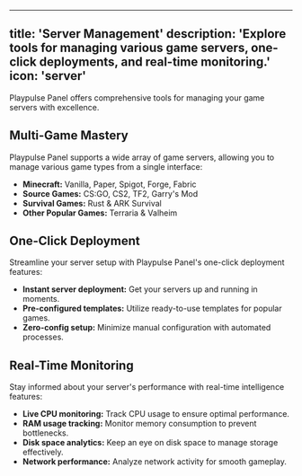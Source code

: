 
 
---
title: 'Server Management'
description: 'Explore tools for managing various game servers, one-click deployments, and real-time monitoring.'
icon: 'server'
---

Playpulse Panel offers comprehensive tools for managing your game servers with excellence.

## Multi-Game Mastery

Playpulse Panel supports a wide array of game servers, allowing you to manage various game types from a single interface:

*   **Minecraft:** Vanilla, Paper, Spigot, Forge, Fabric
*   **Source Games:** CS:GO, CS2, TF2, Garry's Mod
*   **Survival Games:** Rust & ARK Survival
*   **Other Popular Games:** Terraria & Valheim

## One-Click Deployment

Streamline your server setup with Playpulse Panel's one-click deployment features:

*   **Instant server deployment:** Get your servers up and running in moments.
*   **Pre-configured templates:** Utilize ready-to-use templates for popular games.
*   **Zero-config setup:** Minimize manual configuration with automated processes.

## Real-Time Monitoring

Stay informed about your server's performance with real-time intelligence features:

*   **Live CPU monitoring:** Track CPU usage to ensure optimal performance.
*   **RAM usage tracking:** Monitor memory consumption to prevent bottlenecks.
*   **Disk space analytics:** Keep an eye on disk space to manage storage effectively.
*   **Network performance:** Analyze network activity for smooth gameplay.
